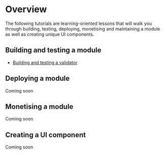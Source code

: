 # Overview

The following tutorials are learning-oriented lessons that will walk you through building, testing, deploying, monetising and maintaining a module as well as creating unique UI components.

## Building and testing a module

-   [Building and testing a validator](/tutorials/building-a-validator)

## Deploying a module

Coming soon

## Monetising a module

Coming soon

## Creating a UI component

Coming soon
